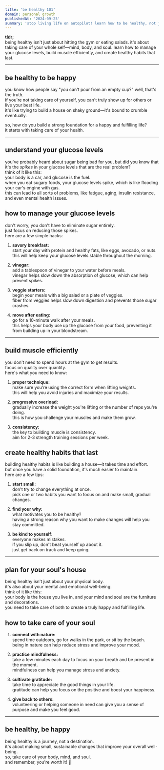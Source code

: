```yaml
---
title: 'be healthy 101'
domain: personal growth
publishedAt: '2024-09-25'
summary: 'stop living life on autopilot! learn how to be healthy, not just for your body, but for your soul too. it\'s time to build a strong foundation for a happy and fulfilling life. 🧠💪'
---
```


**tldr;**  
being healthy isn't just about hitting the gym or eating salads. it's about taking care of your whole self—mind, body, and soul. learn how to manage your glucose levels, build muscle efficiently, and create healthy habits that last.

---

##  be healthy to be happy

you know how people say "you can't pour from an empty cup?" well, that's the truth.  
if you're not taking care of yourself, you can't truly show up for others or live your best life.  
it's like trying to build a house on shaky ground—it's bound to crumble eventually.  

so, how do you build a strong foundation for a happy and fulfilling life?  
it starts with taking care of your health.  

---

##  understand your glucose levels

you've probably heard about sugar being bad for you, but did you know that it's the *spikes* in your glucose levels that are the real problem?  
think of it like this:  
your body is a car, and glucose is the fuel.  
when you eat sugary foods, your glucose levels spike, which is like flooding your car's engine with gas.  
this can lead to all sorts of problems, like fatigue, aging, insulin resistance, and even mental health issues.  

##  how to manage your glucose levels

don't worry, you don't have to eliminate sugar entirely.  
just focus on reducing those spikes.  
here are a few simple hacks:  

1. **savory breakfast:**  
   start your day with protein and healthy fats, like eggs, avocado, or nuts.  
   this will help keep your glucose levels stable throughout the morning.  

2. **vinegar:**  
   add a tablespoon of vinegar to your water before meals.  
   vinegar helps slow down the absorption of glucose, which can help prevent spikes.  

3. **veggie starters:**  
   begin your meals with a big salad or a plate of veggies.  
   fiber from veggies helps slow down digestion and prevents those sugar crashes.  

4. **move after eating:**  
   go for a 10-minute walk after your meals.  
   this helps your body use up the glucose from your food, preventing it from building up in your bloodstream.  

---

##  build muscle efficiently

you don't need to spend hours at the gym to get results.  
focus on quality over quantity.  
here's what you need to know:  

1. **proper technique:**  
   make sure you're using the correct form when lifting weights.  
   this will help you avoid injuries and maximize your results.  

2. **progressive overload:**  
   gradually increase the weight you're lifting or the number of reps you're doing.  
   this is how you challenge your muscles and make them grow.  

3. **consistency:**  
   the key to building muscle is consistency.  
   aim for 2-3 strength training sessions per week.  

##  create healthy habits that last

building healthy habits is like building a house—it takes time and effort.  
but once you have a solid foundation, it's much easier to maintain.  
here are a few tips:  

1. **start small:**  
   don't try to change everything at once.  
   pick one or two habits you want to focus on and make small, gradual changes.  

2. **find your why:**  
   what motivates you to be healthy?  
   having a strong reason why you want to make changes will help you stay committed.  

3. **be kind to yourself:**  
   everyone makes mistakes.  
   if you slip up, don't beat yourself up about it.  
   just get back on track and keep going.  

---

##  plan for your soul's house

being healthy isn't just about your physical body.  
it's also about your mental and emotional well-being.  
think of it like this:  
your body is the house you live in, and your mind and soul are the furniture and decorations.  
you need to take care of both to create a truly happy and fulfilling life.  

##  how to take care of your soul

1. **connect with nature:**  
   spend time outdoors, go for walks in the park, or sit by the beach.  
   being in nature can help reduce stress and improve your mood.  

2. **practice mindfulness:**  
   take a few minutes each day to focus on your breath and be present in the moment.  
   mindfulness can help you manage stress and anxiety.  

3. **cultivate gratitude:**  
   take time to appreciate the good things in your life.  
   gratitude can help you focus on the positive and boost your happiness.  

4. **give back to others:**  
   volunteering or helping someone in need can give you a sense of purpose and make you feel good.  

---

##  be healthy, be happy

being healthy is a journey, not a destination.  
it's about making small, sustainable changes that improve your overall well-being.  
so, take care of your body, mind, and soul.  
and remember, you're worth it! 💖
